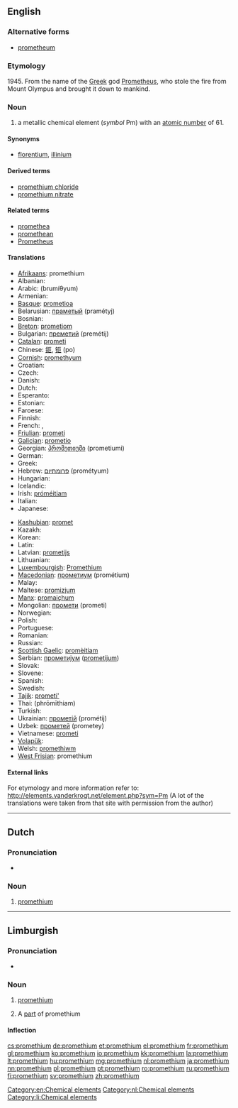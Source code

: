 {{also|Promethium}}
==English==
{{elements|Pm|neodymium|Nd|samarium|Sm}}
{{wikipedia}}

===Alternative forms===
* [[prometheum]] {{qualifier|formerly}}

===Etymology===
1945. From the name of the [[Greek]] god [[w:Prometheus|Prometheus]], who stole the fire from Mount Olympus and brought it down to mankind.

===Noun===
{{en-noun|-}}

# a metallic chemical element (''symbol'' Pm) with an [[atomic number]] of 61.

====Synonyms====
* {{sense|metallic element}} {{qualifier|disused}} [[florentium]], {{qualifier|disused}} [[illinium]]

====Derived terms====
* [[promethium chloride]]
* [[promethium nitrate]]

====Related terms====
* [[promethea]]
* [[promethean]]
* [[w:Prometheus|Prometheus]]<!--from which "promethium" is derived-->

====Translations====
{{trans-top|chemical element}}
* [[Afrikaans]]: promethium
* Albanian: {{t-|sq|promet|xs=Albanian}}
* Arabic: {{Arab|[[بروميثيوم]]}} (brumíθyum) {{m}}
* Armenian: {{t|hy|պրոմեթիում|tr=prometʿium}}
* [[Basque]]: [[prometioa]]
* Belarusian: [[праметый]] (pramétyj) {{m}}
* Bosnian: {{t-|bs|prometij}}
* [[Breton]]: [[prometiom]]
* Bulgarian: [[преметий]] (premétij) {{m}}
* [[Catalan]]: [[prometi]]
* Chinese: [[鉕]], [[钷]] (po)
* [[Cornish]]: [[promethyum]]
* Croatian: {{t+|hr|prometij}}
* Czech: {{t+|cs|promethium}}
* Danish: {{t-|da|promethium}}
* Dutch: {{t+|nl|promethium|n}}
* Esperanto: {{t-|eo|prometio|xs=Esperanto}}
* Estonian: {{t-|et|promeetium}}
* Faroese: {{t-|fo|promethium|xs=Faroese}}
* Finnish: {{t+|fi|prometium}}
* French: {{t+|fr|prométhium|m}}, {{t+|fr|prométhéum|m}}
* [[Friulian]]: [[prometi]]
* [[Galician]]: [[prometio]]
* Georgian: [[პრომეთიუმი]] (prometiumi)
* German: {{t+|de|Promethium|n}}
* Greek: {{t|el|προμήθιο|n|tr=promíthio}}
* Hebrew: [[פרומתיום]] (prométyum)
* Hungarian: {{t+|hu|prométium}}
* Icelandic: {{t+|is|prómetín}}
* Irish: [[próméitiam]]
* Italian: {{t+|it|promezio|m}}
* Japanese: {{t+|ja|プロメチウム|tr=puromechiumu}}
{{trans-mid}}
* [[Kashubian]]: [[promet]]
* Kazakh: {{t-|kk|прометий|tr=prometii|sc=Cyrl|xs=Kazakh}}
* Korean: {{t|ko|프로메튬|tr=peurometyum}}
* Latin: {{t-|la|prometium}}
* Latvian: [[prometijs]]
* Lithuanian: {{t+|lt|prometis|xs=Lithuanian}}
* [[Luxembourgish]]: [[Promethium]]
* [[Macedonian]]: [[прометиум]] (prométium) {{m}}
* Malay: {{t-|ms|prometium|xs=Malay}}
* Maltese: [[promizjum]]
* [[Manx]]: [[promaiçhum]]
* Mongolian: [[промети]] (prometi)
* Norwegian: {{t-|no|promethium}}
* Polish: {{t+|pl|promet|m}}
* Portuguese: {{t+|pt|promécio|m}}
* Romanian: {{t+|ro|promețiu|n}}
* Russian: {{t+|ru|прометий|m|tr=prométij}}
* [[Scottish Gaelic]]: [[promèitiam]]
* Serbian: [[прометиjум]] ([[prometijum]]) {{m}}
* Slovak: {{t-|sk|promethium}}
* Slovene: {{t+|sl|prometij}}
* Spanish: {{t-|es|promecio|m}}
* Swedish: {{t+|sv|prometium|n}}
* [[Tajik]]: [[prometi']]
* Thai: {{Thai|[[โพรมีเทียม]]}} (phrōmīthiam)
* Turkish: {{t+|tr|prometyum}}
* Ukrainian: [[прометій]] (prométij) {{m}}
* Uzbek: [[прометей]] (prometey)
* Vietnamese: [[prometi]]
* [[Volapük]]: {{t|vo|prometin|xs=Volapük}}
* Welsh: [[promethiwm]]
* [[West Frisian]]: promethium
{{trans-bottom}}

====External links====
For etymology and more information refer to:
http://elements.vanderkrogt.net/element.php?sym=Pm
(A lot of the translations were taken from that site with permission from the author)

[[Category:en:Chemical elements]]

----

==Dutch==
{{wikipedia|lang=nl}}

===Pronunciation===
* {{audio|Nl-promethium.ogg|Audio}}

===Noun===
{{head|nl|noun|g=n}}

# [[promethium#English|promethium]]

[[Category:nl:Chemical elements]]
----

==Limburgish==

===Pronunciation===
* {{IPA|[pɘʁˈmeː˨ðɖɔ˧m]|lang=li}}

===Noun===
{{li-noun|g=n}}

# {{uncountable|lang=li}} [[promethium#English|promethium]]
# A [[part]] of promethium

====Inflection====
{{li-decl-noun-um|promethi}}

[[Category:li:Chemical elements]]

[[cs:promethium]]
[[de:promethium]]
[[et:promethium]]
[[el:promethium]]
[[fr:promethium]]
[[gl:promethium]]
[[ko:promethium]]
[[io:promethium]]
[[kk:promethium]]
[[la:promethium]]
[[lt:promethium]]
[[hu:promethium]]
[[mg:promethium]]
[[nl:promethium]]
[[ja:promethium]]
[[nn:promethium]]
[[pl:promethium]]
[[pt:promethium]]
[[ro:promethium]]
[[ru:promethium]]
[[fi:promethium]]
[[sv:promethium]]
[[zh:promethium]]